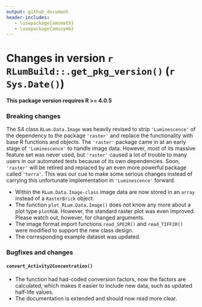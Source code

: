 ```yaml
---
output: github_document
header-includes:
   - \usepackage{amsmath}
   - \usepackage{amssymb}
---
```

<!-- NEWS.md was auto-generated by NEWS.Rmd. Please DO NOT edit by hand!-->

# Changes in version `r RLumBuild::.get_pkg_version()` (`r Sys.Date()`)

**This package version requires R >= 4.0.5**

### Breaking changes

The S4 class `RLum.Data.Image` was heavily revised to strip `'Luminescence'` of the dependency to the package `'raster'` and replace the functionality with base R functions and objects. 
The `'raster'` package came in at an early stage of `'Luminescence'` to handle image data. However, most of its massive feature set was never used, but `'raster'` caused a lot of trouble to many users in our automated tests because of its own dependencies. Soon, `'raster'` will be retired and replaced by an even more powerful package called `'terra'`. This was our cue to make some serious changes instead
of carrying this unfortunate implementation in `'Luminescence'` forward.

* Within the `RLum.Data.Image-class` image data are now stored in an `array` instead
of a `RasterBrick` object. 
* The function `plot_RLum.Data.Image()` does not know any more about a plot type `plotRGB`. However, 
the standard raster plot was even improved. Please watch out, however, for changed arguments. 
* The image format import functions `read_SPE2R()` and `read_TIFF2R()` were modified to support the new class design. 
* The corresponding example dataset was updated.

### Bugfixes and changes

#### `convert_Activity2Concentration()`
* The function had had-coded conversion factors, now the factors are calculated, which makes it easier
to include new data, such as updated half-life values.
* The documentation is extended and should now read more clear. 

